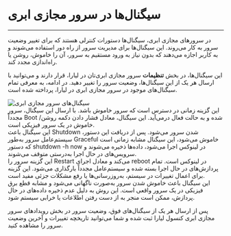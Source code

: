 

<Layout>
<Head>
<title>مستندات آشنایی با سیگنال‌های سرور مجازی ابری - لیارا</title>
<meta property="og:title" content="مستندات خدمات رایانش ابری لیارا" />
<meta property="og:description" content="مستندات مربوط به آشنایی با سیگنال‌ها در سرور مجازی ابری در لیارا"  />
<meta property="og:image" content="https://files.liara.ir/liara/logos/liara-poster.jpg" />
</Head>

# سیگنال‌ها در سرور مجازی ابری
<hr className="mb-2" />

در سرورهای مجازی ابری، سیگنال‌ها دستورات کنترلی هستند که برای تغییر وضعیت سرور به کار می‌روند. این سیگنال‌ها برای مدیریت سرور از راه دور استفاده می‌شوند و به کاربر اجازه می‌دهند که بدون نیاز به ورود مستقیم به سرور، آن را خاموش، روشن یا راه‌اندازی مجدد کند. 

<div className="h-4" />

این سیگنال‌ها، در بخش **تنظیمات** سرور مجازی ابری‌تان در لیارا، قرار دارند و می‌توانید با ارسال هر یک از این سیگنال‌ها، وضعیت سرور را تغییر دهید.
در ادامه، به معرفی تمام سیگنال‌های موجود در سرور مجازی ابری در لیارا، پرداخته شده است. 

<div className="h-4" />
<img src="https://files.liara.ir/liara/vps/signals-on-cloud-server.png" alt="سیگنال‌های سرور مجازی ابری" />
<div className="h-4" />

<Section id="turning-on-signal" title="سیگنال روشن کردن" /> 
این گزینه زمانی در دسترس است که سرور خاموش باشد. با ارسال این سیگنال، سرور مجدداً Boot شده و به حالت فعال درمی‌آید. این سیگنال، معادل فشار دادن دکمه روشن/خاموش در یک سرور فیزیکی است.

<Section id="turning-off-signal" title="سیگنال خاموش کردن" /> 
این سیگنال باعث Shutdown شدن سرور می‌شود. پس از دریافت این دستور، سیستم‌عامل سرور به‌طور Graceful خاموش می‌شود، این سیگنال مشابه زمانی است که دستور <Important>shutdown -h now</Important> در لینوکس اجرا می‌شود، داده‌ها ذخیره می‌شوند و سرویس‌های در حال اجرا به‌درستی متوقف می‌شوند.


<Section id="reboot-signal" title="سیگنال راه‌اندازی مجدد" />
این گزینه سرور را Restart می‌کند و معادل اجرای <Important>reboot</Important> در لینوکس است. تمام پردازش‌های در حال اجرا بسته شده و سیستم‌عامل مجدداً بارگذاری می‌شود. این گزینه برای اعمال تغییرات در سیستم، به‌روزرسانی‌ها یا رفع مشکلات جزئی مفید است.

<Section id="power-off-signal" title="سیگنال قطع برق" />
این سیگنال باعث خاموش شدن سرور به‌صورت ناگهانی می‌شود و مشابه قطع برق فیزیکی در یک سرور واقعی است. این روش به دلیل عدم ذخیره داده‌های در حال پردازش، ممکن است منجر به از دست رفتن اطلاعات یا خرابی سیستم شود.

<div className="h-4" />
<Alert variant="info">
<p>
پس از ارسال هر یک از سیگنال‌های فوق، وضعیت سرور در بخش رویدادهای سرور مجازی ابری کنسول لیارا ثبت شده و شما می‌توانید تاریخچه تغییرات و آخرین وضعیت سرور را مشاهده کنید.
</p>
</Alert>








</Layout>